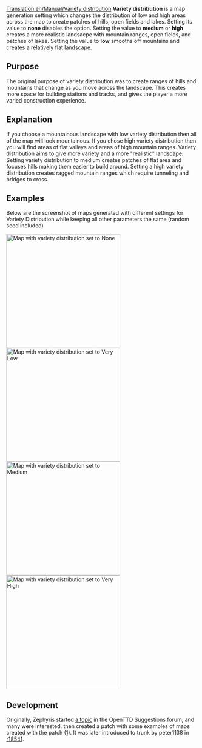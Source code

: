 [[Translation:en/Manual/Variety distribution]]
'''Variety distribution''' is a map generation setting which changes the distribution of low and high areas across the map to create patches of hills, open fields and lakes. Setting its value to '''none''' disables the option. Setting the value to '''medium''' or '''high''' creates a more realistic landsacpe with mountain ranges, open fields, and patches of lakes. Setting the value to '''low''' smooths off mountains and creates a relatively flat landscape.

{{en/Feature|1.0}}

== Purpose ==
The original purpose of variety distribution was to create ranges of hills and mountains that change as you move across the landscape. This creates more space for building stations and tracks, and gives the player a more varied construction experience.

== Explanation ==
If you choose a mountainous landscape with low variety distribution then all of the map will look mountainous. If you chose high variety distribution then you will find areas of flat valleys and areas of high mountain ranges. Variety distribution aims to give more variety and a more "realistic" landscape. Setting variety distribution to medium creates patches of flat area and focuses hills making them easier to build around. Setting a high variety distribution creates ragged mountain ranges which require tunneling and bridges to cross.

== Examples ==

Below are the screenshot of maps generated with different settings for Variety Distribution while keeping all other parameters the same (random seed included)

[[File:en/Manual/MapVarietyDistrNone.png|thumb|left|300px|Map with variety distribution set to '''None''']]
[[File:en/Manual/MapVarietyDistrVLow.png|thumb|right|300px|Map with variety distribution set to '''Very Low''']]
[[File:en/Manual/MapVarietyDistrMedium.png|thumb|left|300px|Map with variety distribution set to '''Medium''']]
[[File:en/Manual/MapVarietyDistrVHigh.png|thumb|right|300px|Map with variety distribution set to '''Very High''']]

{{en/-}}
== Development ==
Originally, Zephyris started [http://www.tt-forums.net/viewtopic.php?f=32&t=46338 a topic] in the OpenTTD Suggestions forum, and many were interested. {{en/User|peter1138}} then created a patch with some examples of maps created with the patch ([http://www.tt-forums.net/viewtopic.php?p=841457#p841457]). It was later introduced to trunk by peter1138 in [http://hg.openttd.org/openttd/trunk.hg/rev/c3959fffa40a r18541].